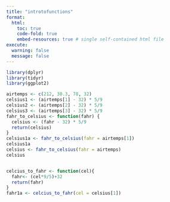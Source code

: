 ```yaml
---
title: "introtofunctions"
format:
  html:
    toc: true
    code-fold: true
    embed-resources: true # single self-contained html file
execute:
  warning: false
  message: false
---
```



```r
library(dplyr)
library(tidyr)
library(ggplot2)


```


```r
airtemps <- c(212, 30.3, 78, 32)
celsius1 <- (airtemps[1] - 32) * 5/9
celsius2 <- (airtemps[2] - 32) * 5/9
celsius3 <- (airtemps[3] - 32) * 5/9
fahr_to_celsius <- function(fahr) {
  celsius <- (fahr - 32) * 5/9
  return(celsius)
}
celsius1a <- fahr_to_celsius(fahr = airtemps[1])
celsius1a
celsius <- fahr_to_celsius(fahr = airtemps)
celsius


celcius_to_fahr <- function(cel){
  fahr<- (cel*9/5)+32
  return(fahr)
}
fahr1a <- celcius_to_fahr(cel = celsius[1])
  

```


















